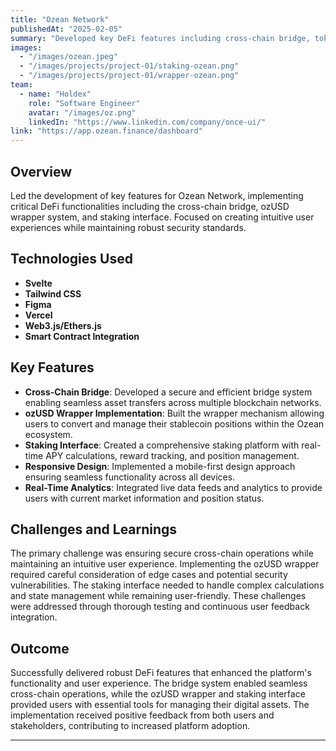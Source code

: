 ```yaml
---
title: "Ozean Network"
publishedAt: "2025-02-05"
summary: "Developed key DeFi features including cross-chain bridge, token wrapper system, and staking interface."
images:
  - "/images/ozean.jpeg"
  - "/images/projects/project-01/staking-ozean.png"
  - "/images/projects/project-01/wrapper-ozean.png"
team:
  - name: "Holdex"
    role: "Software Engineer"
    avatar: "/images/oz.png"
    linkedIn: "https://www.linkedin.com/company/once-ui/"
link: "https://app.ozean.finance/dashboard"
---
```


## Overview

Led the development of key features for Ozean Network, implementing critical DeFi functionalities including the cross-chain bridge, ozUSD wrapper system, and staking interface. Focused on creating intuitive user experiences while maintaining robust security standards.

## Technologies Used

- **Svelte**
- **Tailwind CSS**
- **Figma**
- **Vercel**
- **Web3.js/Ethers.js**
- **Smart Contract Integration**

## Key Features

- **Cross-Chain Bridge**: Developed a secure and efficient bridge system enabling seamless asset transfers across multiple blockchain networks.
- **ozUSD Wrapper Implementation**: Built the wrapper mechanism allowing users to convert and manage their stablecoin positions within the Ozean ecosystem.
- **Staking Interface**: Created a comprehensive staking platform with real-time APY calculations, reward tracking, and position management.
- **Responsive Design**: Implemented a mobile-first design approach ensuring seamless functionality across all devices.
- **Real-Time Analytics**: Integrated live data feeds and analytics to provide users with current market information and position status.

## Challenges and Learnings

The primary challenge was ensuring secure cross-chain operations while maintaining an intuitive user experience. Implementing the ozUSD wrapper required careful consideration of edge cases and potential security vulnerabilities. The staking interface needed to handle complex calculations and state management while remaining user-friendly. These challenges were addressed through thorough testing and continuous user feedback integration.

## Outcome

Successfully delivered robust DeFi features that enhanced the platform's functionality and user experience. The bridge system enabled seamless cross-chain operations, while the ozUSD wrapper and staking interface provided users with essential tools for managing their digital assets. The implementation received positive feedback from both users and stakeholders, contributing to increased platform adoption.

---